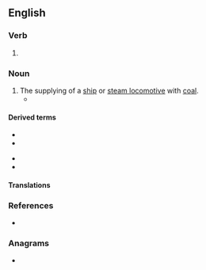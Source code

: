==English==

===Verb===
{{head|en|verb form}}

# {{present participle of|en|coal|nocat=1}}

===Noun===
{{en-noun}}

# The supplying of a [[ship]] or [[steam locomotive]] with [[coal]].
#* {{quote-journal|en|year=1942|month=March|title=Notes and News: Locomotive Notes|journal=Railway Magazine|page=93|text=Apart from brief intervals for watering and '''coaling''', No. 2395 is continuously in steam each week from 4 a.m. on Monday until 3 a.m. on the following Sunday.}}
#: {{syn|en|bunkering}} {{q|of a ship}}

====Derived terms====
{{top2}}
* {{l|en|coaling plant}}
* {{l|en|coaling stage}}
{{mid}}
* {{l|en|coaling station}}
* {{l|en|coaling tower}}
{{bottom}}

====Translations====
{{trans-see|loading with coal|bunkering}}

===References===
* {{R:Lexico}}

===Anagrams===
* {{anagrams|en|a=acgilno|ANGLICO|coalign}}